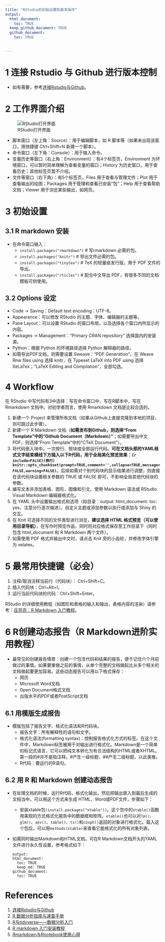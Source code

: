 ```yaml
---
title: "RStudio的初始设置和基本操作"
output:
  html_document:
    toc: TRUE
  keep_github_document: TRUE
  github_document:
    toc: TRUE
  
  
---
```


# 1 连接 Rstudio 与 Github 进行版本控制

- 如有需要，参考[连接Rstudio与Github](http://afarx.com/2018/02/26/Rstudio-Github/)。

# 2 工作界面介绍

![RStudio打开界面](https://bookdown.org/xiao/RAnalysisBook/RstudioDesk_mark.png)

- 脚本窗口（左上角：Source）：用于编辑脚本，如 R 脚本等（如果未出现该窗口，用快捷键 Ctrl+Shift+N 新建一个脚本）。
- 命令窗口（左下角：Console）：用于输入命令。
- 变量历史等窗口（右上角：Environment）：有4个标签页，Environment 为环境窗口，可以暂时简单理解为查看变量的窗口；History 为历史窗口，用于查看历史；其他标签页暂不介绍。
- 文件等窗口（右下角）：有5个标签页，Files 用于查看与管理文件；Plot 用于查看输出的绘图；Packages 用于管理和查看已安装“包”；Help 用于查看帮助文档；Viewer 用于浏览某些输出，如网页。

# 3 初始设置

## 3.1 R markdown 安装

- 在命令窗口输入：
  - `install.packages("rmarkdown")` # 写rmarkdown 必需的包。
  - `install.packages("knitr")` # 导出文件必需的包。
  - `install.packages("tinytex")` # TeX 的轻量级发行版，用于 PDF 文件的导出。
  - `install.packages("rticles")` # 配合中文导出 PDF，有很多不同的文档模板可供使用。

## 3.2 Options 设定

- Code -> Saving：Default text encoding：UTF-8。
- Appearance：可以修改 RStudio 的主题、字体、编辑器的主题等。
- Pane Layout：可以设置 RStudio 的窗口布局，以及选择各个窗口内所显示的内容。
- Packages -> Management：“Primary CRAN repository” 选择国内的安装源。
- Python：根据 Python 的环境路径选择 Python 解释器的路径。
- 如需导出PDF文档，则需要设置 Sweave：“PDF Generation”，在 Weave Rnw files using 选择 knitr，在 Typeset LaTeX into PDF using 选择 XeLaTex；“LaTeX Editing and Compilation”，全部勾选。

# 4 Workflow

在 RStudio 中写代码有3中选择：写在命令窗口中，写在R脚本中，写在 Rmarkdown 文档中。对初学者而言，使用 Rmarkdown 文档是比较合适的。

1. 新建一个 Project 来管理所有文档（如果从Github上直接克隆到本地的项目，则可跳过此步骤）。
2. 新建一个 R Markdown 文档（**如需发布到Github，则选择“From Template”中的“Github Document（Markdown）”**；如需要导出中文 PDF，则选择“From Template”中的“CTeX Document”）。
3. 将代码嵌入块中。一次按行、按块或全部运行代码。**可在文档头部的YAML格式文字结束横线下方插入以下R代码，用于全局美化预览效果：```{r include=FALSE}(换行）knitr::opts_chunk$set(prompt=TRUE,comment='',collapse=TRUE,message=FALSE,warning=FALSE)```**。后续如需对个别代码块的显示结果进行调整，则直接在该代码块设置相关参数的 TRUE 或 FALSE 即可，不影响全局其他代码块的参数。
4. 编写文本并添加表格、图形、图像和引文。使用 Markdown 语法或 RStudio Visual Markdown 编辑器格式化。
5. 在 YAML 头中设置输出格式和选项（如目录：output: html_document: toc: yes，注意分行逐次缩进）。自定义主题或添加参数以执行或添加与 Shiny 的交互。
6. 在 Knit 可选择不同的文件类型进行浏览，**建议选择 HTML 格式预览（可以使用目录导航）**，在写作时预览作品，同时将对应格式保存至工作目录下（同时包含 html_document 和 R Markdown 两个文件）。
7. 如需使用 PDF 格式并输出中文时，请点击 Knit 旁的小齿轮，并修改字体引擎为 xelatex。

# 5 最常用快捷键（必会）

1. 注释/取消注释当前行（代码块）： Ctrl+Shift+C。
2. 插入代码块：Ctrl+Alt+I。
3. 运行当前代码块的代码：Ctrl+Shift+Enter。

RStudio 的详细使用教程（如图形和表格的输入和输出，表格内容的渲染）请参考：[庄亮亮：R Markdown 入门教程](https://cosx.org/2021/04/rmarkdown-introduction/)。

# 6 R创建动态报告（R Markdown进阶实用教程）

- 最常见的创建报告情景：创建一个包含代码和结果的报告，便于记住六个月前做过的事情。如果要重做之前的事情，从单个完整的文档做起比从多个相关的文档做起要更加容易。这些动态报告可以用以下格式保存：
  - 网页 
  - Microsoft Word文档
  - Open Document格式文档 
  - 出版水平的PDF或者PostScript文档

## 6.1 用模版生成报告

- 模版包括了报告文字、格式化语法和R代码块。
  - 报告文字：所有解释性的语句和文字。
  - 格式化语法(formatting syntax)：控制报告格式化方式的标签。在这个文件中，Markdown标签被用于对输出进行格式化。Markdown是一个简单的标记式语言，它可以把纯文本转化为有合法结构的HTML或者XHTML。第一段的#并不是指注释。#产生一级标题，##产生二级标题，以此类推。
  - R代码：要运行的R语句。

## 6.2 用 R 和 Markdown 创建动态报告

- 在处理文档的时候，运行R代码，格式化输出，然后把输出嵌入到最后生成的文档当中。可以用这个方式来生成 HTML、Word或PDF文件，步骤如下：
  - 安装xtable包`(install.packages("xtable"))`。这个包中的`xtable()`函数用美观的方式格式化报告中的数据框和矩阵。`xtable()`也可以对`lm()`、`glm()`、`aov()`、`table()`、`ts()`和`coxph()`返回的对象进行格式化。载入这个包后，可以用`methods(xtable)`来查看它能格式化的所有对象列表。

- 如需同时输出Markdown和HTML文档，可在R Markdown文档开头的YAML文件进行永久性设置，参考格式如下：

  ```
  output:
  html_document:
    toc: TRUE
    keep_md: TRUE
  github_document:
    toc: TRUE
    ```

# References

1. [连接Rstudio与Github](http://afarx.com/2018/02/26/Rstudio-Github/)
2. [R 数据分析指南与速查手册](https://bookdown.org/xiao/RAnalysisBook/)
3. [R与tidyverse——数据分析入门](https://tshi.page/r-and-tidyverse-book/index.html)
4. [R markdown 入门安装教程](https://www.jianshu.com/p/4fa7c107fe9c)
5. [Rmarkdown与Rnotebook使用心得](https://blog.csdn.net/qq_41437512/article/details/107094265)